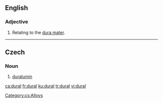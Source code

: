 ==English==

===Adjective===
{{en-adj|-}}

# {{context|anatomy|lang=en}} Relating to the [[dura mater]].

----

==Czech==

===Noun===
{{cs-noun|g=m}}

# [[duralumin]]

[[Category:cs:Alloys]]

[[ca:dural]]
[[fr:dural]]
[[ku:dural]]
[[tr:dural]]
[[vi:dural]]